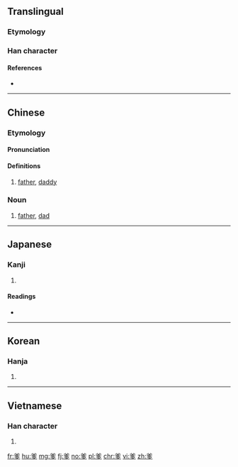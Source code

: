 ==Translingual==

===Etymology===
{{Han compound|父|多|c1=s|c2=p|t1=father|ls=psc}}

===Han character===
{{Han char|rn=88|rad=父|as=06|sn=10|four=80207|canj=CKNIN|ids=⿱父多}}

====References====
* {{Han ref|kx=0690.040|dkj=19727|dj=1103.040|hdz=32040.030|uh=7239|ud=29241|bh=AF52|bd=44882}}

----

==Chinese==
{{zh-forms}}

===Etymology===
{{rfe|lang=cmn}}

====Pronunciation====
{{zh-pron
|m=diē
|c=de1
|mn=tia
|mc=y
|oc=y
|ma=
|cat=n
}}

====Definitions====
# [[father]], [[daddy]]

===Noun===
{{zh-noun|ts}}

# [[father]], [[dad]]

----

==Japanese==

===Kanji===
{{ja-kanji|grade=|rs=父06}}

# {{defn|lang=ja|sort=父06}}

====Readings====
* {{ja-readings|on=[[た]] (ta), [[だ]] (da)|kun=}}

----

==Korean==

===Hanja===
{{ko-hanja|hangeul=다|eumhun=|rv=da|mr=ta|y=ta}}

# {{defn|lang=ko|sort=父06}}

----

==Vietnamese==

===Han character===
{{vi-readings|rs=父06|hanviet=[[ta]], [[đa]]}}

# {{defn|lang=vi|sort=父06}}

[[fr:爹]]
[[hu:爹]]
[[mg:爹]]
[[fj:爹]]
[[no:爹]]
[[pl:爹]]
[[chr:爹]]
[[vi:爹]]
[[zh:爹]]